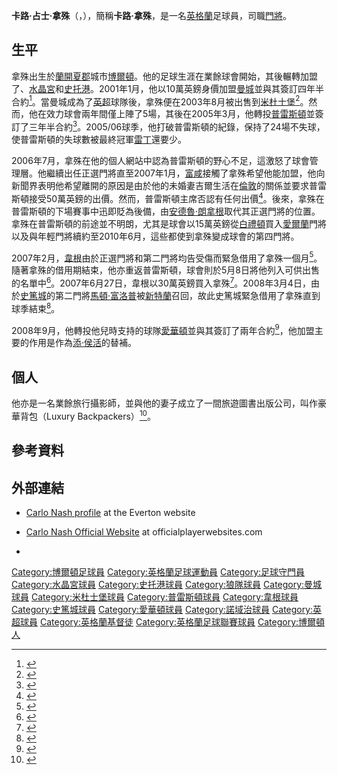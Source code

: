 {{noteta|G1=足球|G2=英超|G3=FAcup
|T=zh-hans:卡罗·纳什;zh-hk:卡路·拿殊;zh-tw:卡羅·納什;
|1=zh-hans:卡罗·纳什;zh-hk:卡路·拿殊;zh-tw:卡羅·納什;
|2=zh-hans:纳什;zh-hk:拿殊;zh-tw:納什;
|3=zh-hans:詹姆斯; zh-han4:詹姆斯;  zh-hk:占士;
|4=zh-hans:马尔顿·富洛普; zh-hans:馬爾頓·富洛普; zh-hk:馬頓·富洛普;
|5=zh-hans:蒂姆·霍华德;zh-hk:添·侯活;zh-tw:蒂姆·霍華德;
|6=zh-hans:安德鲁·洛内甘;zh-hk:安德魯·朗拿根;zh-tw:安德魯·洛內甘;
}}
{{Football player infobox
|playername = 卡路·拿殊<br />''Carlo Nash'' 
| image               = Carlo Nash.jpg
| image_size          = 300
| caption             = Nash playing for [[Everton_F.C.|Everton]]
| fullname            = Carlo James Nash<ref name="PFA 451">{{cite book | last = Hugman | first = Barry J. | title = The PFA Premier & Football League Players' Records 1946–2005 | publisher = Queen Anne Press | year = 2005 | page = 451 | isbn = 1-85291-665-6 }}</ref>
| height              = {{height|m=1.96}}<ref>{{cite web |url=http://www.premierleague.com/page/PlayerProfile/0,,12306~8987,00.html |title=Premier League Player Profile |accessdate=24 April 2011 |publisher=Premier League |deadurl=yes |archiveurl=https://web.archive.org/web/20121002224607/http://www.premierleague.com/page/PlayerProfile/0%2C%2C12306~8987%2C00.html |archivedate=2012-10-02 }}</ref>
| birth_date          = {{birth date and age|1973|9|13|df=y}}<ref name="PFA 451"/>
| birth_place         = 英格蘭[[博爾頓|博爾頓]]
|currentclub =
|clubnumber = 
|position = [[門將|門將]]
| youthyears1 = |youthclubs1 = Moss Bank
| youthyears2 = |youthclubs2 = [[曼徹斯特聯足球俱樂部|曼聯]]
| years1    = 1993–1995| clubs1  = [[羅塞恩達爾聯足球會|羅塞恩達爾聯]]                     | caps1  =    | goals1  = 
| years2    = 1995–1996| clubs2  = [[克利夫羅足球會|克利夫羅]]                                     | caps2  =    | goals2  = 
| years3    = 1996–1998| clubs3  = [[水晶宮足球會|水晶宮]]                           | caps3  = 21 | goals3  = 0
| years4    = 1998–2001| clubs4  = [[史托港足球會|史托港]]                       | caps4  = 89 | goals4  = 0
| years5    = 2000–2001| clubs5  = → [[狼隊足球會|狼隊]]| caps5  = 0  | goals5  = 0
| years6    = 2001–2003| clubs6  = [[曼城足球會|曼城]]                         | caps6  = 38 | goals6  = 0
| years7    = 2003–2005| clubs7  = [[米杜士堡足球會|米杜士堡]]                             | caps7  = 3  | goals7  = 0
| years8    = 2005–2007| clubs8  = [[普雷斯頓足球會|普雷斯頓]]                     | caps8  = 82 | goals8  = 0
| years9    = 2007     | clubs9  = → [[韋根足球會|韋根]]                  | caps9  = 0  | goals9  = 0
| years10   = 2007–2008| clubs10 = [[韋根足球會|韋根]]                           | caps10 = 0  | goals10 = 0
| years11   = 2008     | clubs11 = → [[史篤城足球會|史篤城]]                         | caps11 = 10 | goals11 = 0
| years12   = 2008–2010| clubs12 = [[愛華頓足球會|愛華頓]]                                         | caps12 = 0  | goals12 = 0
| years13   = 2010–2013| clubs13 = [[史篤城足球會|史篤城]]                                   | caps13 = 0  | goals13 = 0
| years14   = 2013–2014| clubs14 = [[诺里奇城足球俱乐部|诺里奇城]]                               | caps14 = 0  | goals14 = 0
| totalcaps = 243 | totalgoals = 0
|pcupdate = 2011年8月8日 (一) 14:27 (UTC)
}}
'''卡路·占士·拿殊'''（'''{{lang-en|Carlo James Nash}}'''，{{bd|1973年|9月13日|catIdx=Nash ,Carlo}}），簡稱'''卡路·拿殊'''，是一名[[英格蘭|英格蘭]]足球員，司職[[門將|門將]]。

== 生平 ==
拿殊出生於[[蘭開夏郡|蘭開夏郡]]城市[[博爾頓|博爾頓]]。他的足球生涯在業餘球會{{Link-en|羅塞恩達爾聯足球會|Rossendale United F.C.|羅塞恩達爾聯}}開始，其後輾轉加盟了{{Link-en|克利夫羅足球會|Clitheroe F.C.|克利夫羅}}、[[水晶宮足球會|水晶宮]]和[[史托港足球會|史托港]]。2001年1月，他以10萬英鎊身價加盟[[曼城足球會|曼城]]並與其簽訂四年半合約<ref name="Man City seal Nash deal">{{en}}{{cite news
| title = Man City seal Nash deal
| url = http://news.bbc.co.uk/sport1/hi/football/teams/m/man_city/1110427.stm
| publisher = BBC Sport
| date = 2001-01-11
| accessdate = 2009-09-24
| archive-date = 2019-12-12
| archive-url = https://web.archive.org/web/20191212185323/http://news.bbc.co.uk/sport1/hi/football/teams/m/man_city/1110427.stm
| dead-url = no
}}</ref>。當曼城成為了[[英格蘭足球超級聯賽|英超]]球隊後，拿殊便在2003年8月被出售到[[米杜士堡足球會|米杜士堡]]<ref name="Nash joins Boro">{{en}}{{cite news
| title = Nash joins Boro
| url = http://news.bbc.co.uk/sport1/hi/football/teams/m/middlesbrough/3150859.stm
| publisher = BBC Sport
| date = 2003-08-14
| accessdate = 2009-09-24}}</ref>。然而，他在效力球會兩年間僅上陣了5場，其後在2005年3月，他轉投[[普雷斯頓足球會|普雷斯頓]]並簽訂了三年半合約<ref name="Keeper Nash completes PNE switch">{{en}}{{cite news
| title = Keeper Nash completes PNE switch
| url = http://news.bbc.co.uk/sport1/hi/football/teams/p/preston/4376833.stm
| publisher = BBC Sport
| date = 2005-03-23
| accessdate = 2009-09-24}}</ref>。2005/06球季，他打破普雷斯頓的紀錄，保持了24場不失球，使普雷斯頓的失球數被最終冠軍[[雷丁足球會|雷丁]]還要少。

2006年7月，拿殊在他的個人網站中認為普雷斯頓的野心不足，這激怒了球會管理層。他繼續出任正選門將直至2007年1月，[[富咸足球會|富咸]]接觸了拿殊希望他能加盟，他向新聞界表明他希望離開的原因是由於他的未婚妻吉爾生活在[[倫敦|倫敦]]的關係並要求普雷斯頓接受50萬英鎊的出價。然而，普雷斯頓主席{{Link-en|戴歷克·梳爾|Derek Shaw}}否認有任何出價<ref name="PNE deny interest in Forest pair">{{en}}{{cite news
| title = PNE deny interest in Forest pair
| url = http://news.bbc.co.uk/sport1/hi/football/teams/p/preston/6717005.stm
| publisher = BBC Sport
| date = 2007-06-03
| accessdate = 2009-09-24
| archive-date = 2007-09-23
| archive-url = https://web.archive.org/web/20070923001402/http://news.bbc.co.uk/sport1/hi/football/teams/p/preston/6717005.stm
| dead-url = no
}}</ref>。後來，拿殊在普雷斯頓的下場賽事中迅即貶為後備，由[[安德魯·朗拿根|安德魯·朗拿根]]取代其正選門將的位置。拿殊在普雷斯頓的前途並不明朗，尤其是球會以15萬英鎊從[[白禮頓足球會|白禮頓]]買入[[愛爾蘭國家足球隊|愛爾蘭]]門將{{Link-en|韋恩·軒達臣|Wayne Henderson (footballer)}}以及與年輕門將{{Link-en|基斯·尼爾|Chris Neal}}續約至2010年6月，這些都使到拿殊變成球會的第四門將。

2007年2月，[[韋根足球會|韋根]]由於正選門將和第二門將均告受傷而緊急借用了拿殊一個月<ref name="Wigan sign Preston's Nash on loan">{{en}}{{cite news
| title = Wigan sign Preston's Nash on loan
| url = http://news.bbc.co.uk/sport1/hi/football/teams/w/wigan_athletic/6294593.stm
| publisher = BBC Sport
| date = 2007-02-19
| accessdate = 2009-09-24
| archive-date = 2007-03-01
| archive-url = https://web.archive.org/web/20070301023248/http://news.bbc.co.uk/sport1/hi/football/teams/w/wigan_athletic/6294593.stm
| dead-url = no
}}</ref>。隨著拿殊的借用期結束，他亦重返普雷斯頓，球會則於5月8日將他列入可供出售的名單中<ref name="Preston put four on transfer list">{{en}}{{cite news
| title = Preston put four on transfer list
| url = http://news.bbc.co.uk/sport1/hi/football/teams/p/preston/6636299.stm
| publisher = BBC Sport
| date = 2007-05-08
| accessdate = 2009-09-24
| archive-date = 2007-09-19
| archive-url = https://web.archive.org/web/20070919172652/http://news.bbc.co.uk/sport1/hi/football/teams/p/preston/6636299.stm
| dead-url = no
}}</ref>。2007年6月27日，韋根以30萬英鎊買入拿殊<ref name="Wigan tie up deal for keeper Nash">{{en}}{{cite news
| title = Wigan tie up deal for keeper Nash
| url = http://news.bbc.co.uk/sport1/hi/football/teams/w/wigan_athletic/6227378.stm
| publisher = BBC Sport
| date = 2007-06-27
| accessdate = 2007-06-27
| archive-date = 2007-08-10
| archive-url = https://web.archive.org/web/20070810114012/http://news.bbc.co.uk/sport1/hi/football/teams/w/wigan_athletic/6227378.stm
| dead-url = no
}}</ref>。2008年3月4日，由於[[史篤城足球會|史篤城]]的第二門將[[馬頓·富洛普|馬頓·富洛普]]被[[新特蘭足球會|新特蘭]]召回，故此史篤城緊急借用了拿殊直到球季結束<ref name="Potters sign keeper Nash on loan">{{en}}{{cite news
| title = Potters sign keeper Nash on loan
| url = http://news.bbc.co.uk/sport1/hi/football/teams/s/stoke_city/7264705.stm
| publisher = BBC Sport
| date = 2008-03-04
| accessdate = 2009-09-24
| archive-date = 2008-03-02
| archive-url = https://web.archive.org/web/20080302072617/http://news.bbc.co.uk/sport1/hi/football/teams/s/stoke_city/7264705.stm
| dead-url = no
}}</ref>。

2008年9月，他轉投他兒時支持的球隊[[愛華頓足球會|愛華頓]]並與其簽訂了兩年合約<ref name="Keeper Nash snapped up by Everton">{{en}}{{cite news
| title = Keeper Nash snapped up by Everton
| url = http://news.bbc.co.uk/sport1/hi/football/teams/e/everton/7592978.stm
| publisher = BBC Sport
| date = 2008-09-01
| accessdate = 2009-09-24
| archive-date = 2008-09-11
| archive-url = https://web.archive.org/web/20080911133610/http://news.bbc.co.uk/sport1/hi/football/teams/e/everton/7592978.stm
| dead-url = no
}}</ref>，他加盟主要的作用是作為[[添·侯活|添·侯活]]的替補。

== 個人 ==
他亦是一名業餘旅行攝影師，並與他的妻子成立了一間旅遊圖書出版公司，叫作豪華背包（Luxury Backpackers）<ref name="Keeper ventures into travel">{{en}}{{cite news 
| first = Ben
| last = Rooth
| title = Keeper ventures into travel
| url = http://www.manchestereveningnews.co.uk/news/business/s/1034165_keeper_ventures_into_travel
| publisher = ''Manchester Evening News''
| date = 2008-01-29
| accessdate = 2009-09-24}}</ref>。

== 參考資料 ==
{{reflist}}

== 外部連結 ==
* {{en}}[https://web.archive.org/web/20091124043431/http://evertonfc.com/player-profile/carlo-nash Carlo Nash profile] at the Everton website
* {{en}}[https://web.archive.org/web/20090224090055/http://www.carlonash.co.uk/ Carlo Nash Official Website] at officialplayerwebsites.com
* {{en}}{{soccerbase|id=9542|name=卡路·拿殊}}

{{DEFAULTSORT:Nash, Carlo}}
[[Category:博爾頓足球員|Category:博爾頓足球員]]
[[Category:英格蘭足球運動員|Category:英格蘭足球運動員]]
[[Category:足球守門員|Category:足球守門員]]
[[Category:水晶宮球員|Category:水晶宮球員]]
[[Category:史托港球員|Category:史托港球員]]
[[Category:狼隊球員|Category:狼隊球員]]
[[Category:曼城球員|Category:曼城球員]]
[[Category:米杜士堡球員|Category:米杜士堡球員]]
[[Category:普雷斯頓球員|Category:普雷斯頓球員]]
[[Category:韋根球員|Category:韋根球員]]
[[Category:史篤城球員|Category:史篤城球員]]
[[Category:愛華頓球員|Category:愛華頓球員]]
[[Category:諾域治球員|Category:諾域治球員]]
[[Category:英超球員|Category:英超球員]]
[[Category:英格蘭基督徒|Category:英格蘭基督徒]]
[[Category:英格蘭足球聯賽球員|Category:英格蘭足球聯賽球員]]
[[Category:博爾頓人|Category:博爾頓人]]